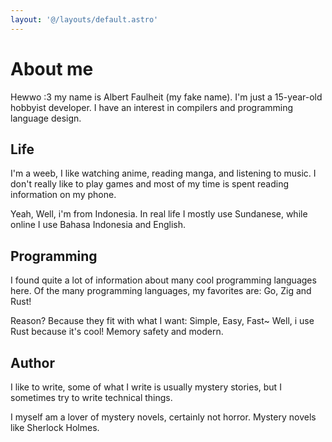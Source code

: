 ```yaml
---
layout: '@/layouts/default.astro'
---
```


<h1 class="text-3xl"> About me</h1>

Hewwo :3 my name is Albert Faulheit (my fake name). I'm just a 15-year-old hobbyist developer.
I have an interest in compilers and programming language design. 

<h2 class="text-xl">Life</h2>
I'm a weeb, I like watching anime, reading manga, and listening to music.
I don't really like to play games and most of my time is spent reading information on my phone.

Yeah, Well, i'm from Indonesia. In real life I mostly use Sundanese, while online I use Bahasa Indonesia and English.

<h2 class="text-xl">Programming</h2>

I found quite a lot of information about many cool programming languages here.
Of the many programming languages, my favorites are: Go, Zig and Rust!

Reason? Because they fit with what I want: Simple, Easy, Fast~ Well, i use Rust because it's cool! Memory safety and modern.

<h2 class="text-xl">Author</h2>
I like to write, some of what I write is usually mystery stories, but I sometimes try to write technical things.

I myself am a lover of mystery novels, certainly not horror. Mystery novels like Sherlock Holmes.
